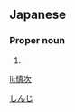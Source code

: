 ==Japanese==
{{ja-kanjitab|慎|次}}

===Proper noun===
{{ja-pos|proper|しんじ}}

# {{given name|male|lang=ja}}

[[Category:Japanese male given names|しんじ]]

[[li:慎次]]